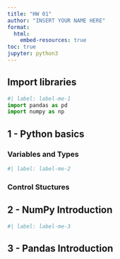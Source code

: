 ```yaml
---
title: "HW 01"
author: "INSERT YOUR NAME HERE"
format:
  html:
    embed-resources: true
toc: true
jupyter: python3
---
```


## Import libraries

```python
#| label: label-me-1
import pandas as pd
import numpy as np
```

## 1 - Python basics

### Variables and Types

```python
#| label: label-me-2

```

### Control Stuctures

## 2 - NumPy Introduction

```python
#| label: label-me-3

```

## 3 - Pandas Introduction

